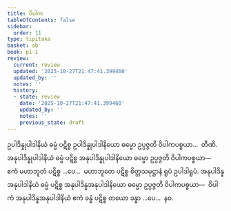 ```yaml
---
title: ဝိပါက
tableOfContents: false
sidebar:
  order: 11
type: tipitaka
basket: ab
book: p1-1
review:
  current: review
  updated: '2025-10-27T21:47:41.399460'
  updated_by: ''
  notes: ''
  history:
  - state: review
    date: '2025-10-27T21:47:41.399460'
    updated_by: ''
    notes: ''
    previous_state: draft
---
```



<ReviewStatus review={frontmatter.review} showDetails={true} />

<HypothesisAnnotation frontmatter={frontmatter} />

<DynamicBreadcrumb />

<Division number="10" book="p1-1" e="ch" v="36" p="446">

<Paragraph number="2466" book="p1-1">
ဥပါဒိန္နုပါဒါနိယံ ဓမ္မံ ပဋိစ္စ ဥပါဒိန္နုပါဒါနိယော ဓမ္မော ဥပ္ပဇ္ဇတိ ဝိပါကပစ္စယာ…  တီဏိ.
</Paragraph>

<Paragraph number="2467" book="p1-1">
အနုပါဒိန္နုပါဒါနိယံ ဓမ္မံ ပဋိစ္စ အနုပါဒိန္နုပါဒါနိယော ဓမ္မော ဥပ္ပဇ္ဇတိ ဝိပါကပစ္စယာ—  ဧကံ မဟာဘူတံ ပဋိစ္စ …ပေ…  မဟာဘူတေ ပဋိစ္စ စိတ္တသမုဋ္ဌာနံ ရူပံ ဥပါဒါရူပံ.
</Paragraph>

<Paragraph number="2468" book="p1-1">
အနုပါဒိန္နအနုပါဒါနိယံ ဓမ္မံ ပဋိစ္စ အနုပါဒိန္နအနုပါဒါနိယော ဓမ္မော ဥပ္ပဇ္ဇတိ ဝိပါကပစ္စယာ—  ဝိပါကံ အနုပါဒိန္နအနုပါဒါနိယံ ဧကံ ခန္ဓံ ပဋိစ္စ တယော ခန္ဓာ …ပေ…  နဝ.
</Paragraph>
</Division>